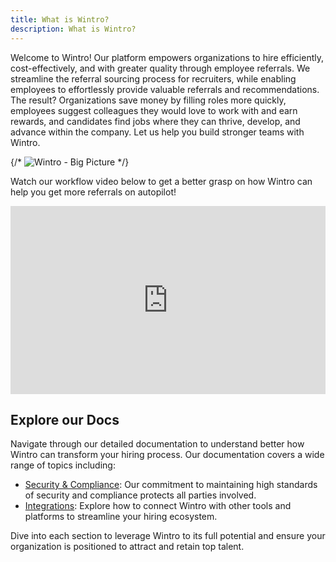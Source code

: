 ```yaml
---
title: What is Wintro?
description: What is Wintro?
---
```


Welcome to Wintro! Our platform empowers organizations to hire efficiently, cost-effectively, and with greater quality through employee referrals. We streamline the referral sourcing process for recruiters, while enabling employees to effortlessly provide valuable referrals and recommendations. The result? Organizations save money by filling roles more quickly, employees suggest colleagues they would love to work with and earn rewards, and candidates find jobs where they can thrive, develop, and advance within the company. Let us help you build stronger teams with Wintro.

{/* ![Wintro - Big Picture](/big_picture.png "Wintro - Big Picture") */}

Watch our workflow video below to get a better grasp on how Wintro can help you get more referrals on autopilot!

<div style="position: relative; padding-bottom: 59.66850828729282%; height: 0;"><iframe src="https://www.loom.com/embed/76414ee9e67545d7bfb24fee102c6315?sid=b3eba805-2d83-48ea-b174-19003145c1cd" frameborder="0" webkitallowfullscreen mozallowfullscreen allowfullscreen style="position: absolute; top: 0; left: 0; width: 100%; height: 100%;"></iframe></div>

## Explore our Docs

Navigate through our detailed documentation to understand better how Wintro can transform your hiring process. Our documentation covers a wide range of topics including:

- [Security & Compliance](/security-compliance/general): Our commitment to maintaining high standards of security and compliance protects all parties involved.
- [Integrations](/integrations/bamboohr): Explore how to connect Wintro with other tools and platforms to streamline your hiring ecosystem.

Dive into each section to leverage Wintro to its full potential and ensure your organization is positioned to attract and retain top talent.
